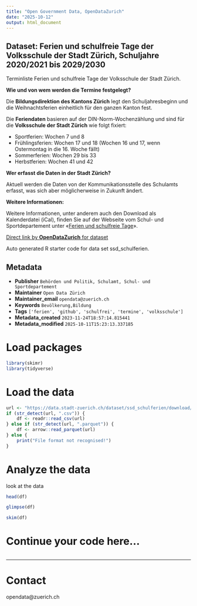 ```yaml
---
title: "Open Government Data, OpenDataZurich"
date: "2025-10-12"
output: html_document
---
```


## Dataset: Ferien und schulfreie Tage der Volksschule der Stadt Zürich, Schuljahre 2020/2021 bis 2029/2030

Terminliste Ferien und schulfreie Tage der Volksschule der Stadt Zürich.

**Wie und von wem werden die Termine festgelegt?**

Die **Bildungsdirektion des Kantons Zürich** legt den Schuljahresbeginn und die Weihnachtsferien einheitlich für den ganzen Kanton fest. 

Die **Feriendaten** basieren auf der DIN-Norm-Wochenzählung und sind für die **Volksschule der Stadt Zürich** wie folgt fixiert:

- Sportferien: Wochen 7 und 8
- Frühlingsferien: Wochen 17 und 18 (Wochen 16 und 17, wenn Ostermontag in die 16. Woche fällt)
- Sommerferien: Wochen 29 bis 33
- Herbstferien: Wochen 41 und 42

**Wer erfasst die Daten in der Stadt Zürich?**

Aktuell werden die Daten von der Kommunikationsstelle des Schulamts erfasst, was sich aber möglicherweise in Zukunft ändert.

**Weitere Informationen:**

Weitere Informationen, unter anderem auch den Download als Kalenderdatei (iCal), finden Sie auf der Webseite vom Schul- und Sportdepartement unter «[Ferien und schulfreie Tage](https://www.stadt-zuerich.ch/de/bildung/volksschule/schulferien.html)».



[Direct link by **OpenDataZurich** for dataset](https://data.stadt-zuerich.ch/dataset/ssd_schulferien)

Auto generated R starter code for data set ssd_schulferien.

## Metadata

- **Publisher** `Behörden und Politik, Schulamt, Schul- und Sportdepartement`
- **Maintainer** `Open Data Zürich`
- **Maintainer_email** `opendata@zuerich.ch`
- **Keywords** `Bevölkerung,Bildung`
- **Tags** `['ferien', 'github', 'schulfrei', 'termine', 'volksschule']`
- **Metadata_created** `2023-11-24T18:57:14.815441`
- **Metadata_modified** `2025-10-11T15:23:13.337185`


# Load packages

```r
library(skimr)
library(tidyverse)
```

# Load the data

```r
url <- "https://data.stadt-zuerich.ch/dataset/ssd_schulferien/download/schulferien.csv"
if (str_detect(url, ".csv")) {
    df <- readr::read_csv(url)
} else if (str_detect(url, ".parquet")) {
    df <- arrow::read_parquet(url)
} else {
    print("File format not recognised!")
}
```

# Analyze the data

look at the data
```r
head(df)
```

```r
glimpse(df)
```

```r
skim(df)
```

# Continue your code here...

```r

```

------------------------------------------------------------------------

# Contact

opendata@zuerich.ch
